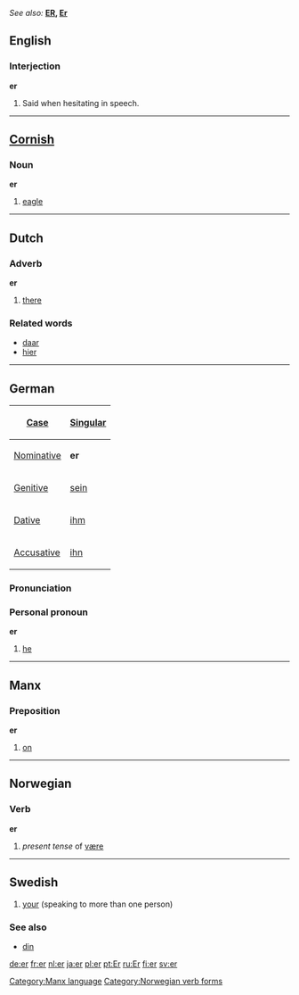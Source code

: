 ''See also:'' '''[[ER]], [[Er]]'''
==English==

{{rank|known|thee|hope|317|er|children|English|sure}}

===Interjection===
'''er'''

#Said when hesitating in speech.

----
==[[Cornish]]==
===Noun===
'''er'''
#[[eagle]]

----
==Dutch==
===Adverb===
'''er'''

#[[there]]

=== Related words ===
*[[daar]]
*[[hier]]

----
==German==
{| align="right" border="1" 
! [[Case]] !! [[Singular]]
|-
| [[Nominative]] || '''er'''
|-
| [[Genitive]]  || [[sein]]
|-
| [[Dative]]    || [[ihm]]
|-
| [[Accusative]] || [[ihn]]
|}

===Pronunciation===
{{IPA|[eːɐ&#815;]}}

===Personal pronoun===
'''er'''

#[[he]]

----
==Manx==
===Preposition===
'''er'''
#[[on]]

[[Category:Manx language]]

----
==Norwegian==
===Verb===
[[Category:Norwegian verb forms]]
'''er'''
#''present tense'' of [[være]]

----
==Swedish==
#[[your]] (speaking to more than one person)
===See also===
*[[din#Swedish|din]]

[[de:er]]
[[fr:er]]
[[nl:er]]
[[ja:er]]
[[pl:er]]
[[pt:Er]]
[[ru:Er]]
[[fi:er]]
[[sv:er]]